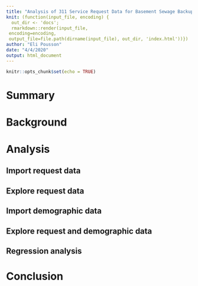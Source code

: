 ```yaml
---
title: "Analysis of 311 Service Request Data for Basement Sewage Backups"
knit: (function(input_file, encoding) {
  out_dir <- 'docs';
  rmarkdown::render(input_file,
 encoding=encoding,
 output_file=file.path(dirname(input_file), out_dir, 'index.html'))})
author: "Eli Pousson"
date: "4/4/2020"
output: html_document
---
```


```r
knitr::opts_chunk$set(echo = TRUE)
```

# Summary

# Background

# Analysis

## Import request data

## Explore request data

## Import demographic data

## Explore request and demographic data

## Regression analysis

# Conclusion
